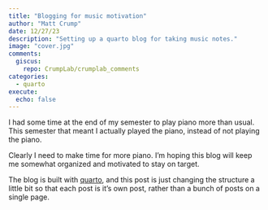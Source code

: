 ```yaml
---
title: "Blogging for music motivation"
author: "Matt Crump"
date: 12/27/23
description: "Setting up a quarto blog for taking music notes."
image: "cover.jpg"
comments:
  giscus: 
    repo: CrumpLab/crumplab_comments
categories: 
  - quarto
execute: 
  echo: false
---
```


I had some time at the end of my semester to play piano more than usual. This semester that meant I actually played the piano, instead of not playing the piano.

Clearly I need to make time for more piano. I'm hoping this blog will keep me somewhat organized and motivated to stay on target.

The blog is built with [quarto](https://quarto.org), and this post is just changing the structure a little bit so that each post is it's own post, rather than a bunch of posts on a single page.
